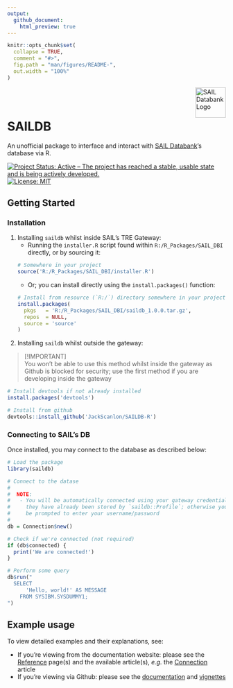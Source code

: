 ```yaml
---
output:
  github_document:
    html_preview: true
---
```


<!-- README.md is generated from README.Rmd. Please edit that file -->

```r
knitr::opts_chunk$set(
  collapse = TRUE,
  comment = "#>",
  fig.path = "man/figures/README-",
  out.width = "100%"
)
```

<picture>
  <source media="(prefers-color-scheme: dark)" srcset="man/figures/sail-darkmode.png">
  <img align="right" src="man/figures/sail-lightmode.png" alt="SAIL Databank Logo" height="70" title="SAIL Databank">
</picture>

<br/>
<br/>

# SAILDB

An unofficial package to interface and interact with [SAIL Databank](https://saildatabank.com)'s database via R.

<!-- badges: start -->
[![Project Status: Active – The project has reached a stable, usable state and is being actively developed.](https://www.repostatus.org/badges/latest/active.svg)](https://www.repostatus.org/#active)
[![License: MIT](https://img.shields.io/badge/license-MIT-blue)](https://www.tldrlegal.com/license/mit-license)
<!-- badges: end -->

## Getting Started

### Installation

1. Installing `saildb` whilst inside SAIL's TRE Gateway:
    - Running the `installer.R` script found within `R:/R_Packages/SAIL_DBI` directly, or by sourcing it:
    ```r
    # Somewhere in your project
    source('R:/R_Packages/SAIL_DBI/installer.R')
    ```

    - Or; you can install directly using the `install.packages()` function:
    ```r
    # Install from resource (`R:/`) directory somewhere in your project
    install.packages(
      pkgs   = 'R:/R_Packages/SAIL_DBI/saildb_1.0.0.tar.gz',
      repos  = NULL,
      source = 'source'
    )
    ```

2. Installing `saildb` whilst outside the gateway:

> [!IMPORTANT] \
> You won't be able to use this method whilst inside the gateway as \
> Github is blocked for security; use the first method if you are \
> developing inside the gateway \

```r
# Install devtools if not already installed
install.packages('devtools')

# Install from github
devtools::install_github('JackScanlon/SAILDB-R')
```

### Connecting to SAIL's DB

Once installed, you may connect to the database as described below:

```r
# Load the package
library(saildb)

# Connect to the datase
#
#  NOTE:
#   - You will be automatically connected using your gateway credentials if
#     they have already been stored by `saildb::Profile`; otherwise you will
#     be prompted to enter your username/password
#
db = Connection$new()

# Check if we're connected (not required)
if (db$connected) {
  print('We are connected!')
}

# Perform some query
db$run("
  SELECT
      'Hello, world!' AS MESSAGE
    FROM SYSIBM.SYSDUMMY1;
")

```


## Example usage

To view detailed examples and their explanations, see:

- If you're viewing from the documentation website: please see the [Reference](reference/index.html) page(s) and the available article(s), _e.g._ the [Connection](articles/Connection.html) article
- If you're viewing via Github: please see the [documentation](./man) and [vignettes](./vignettes)
